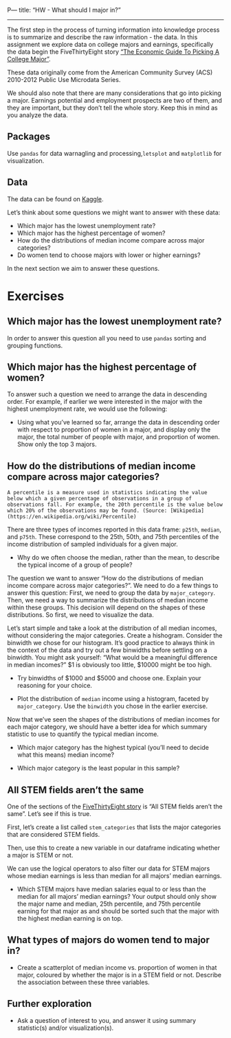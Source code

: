P---
title: "HW - What should I major in?"

---

The first step in the process of turning information into knowledge process is to summarize and describe the raw information - the data.
In this assignment we explore data on college majors and earnings, specifically the data begin the FiveThirtyEight story ["The Economic Guide To Picking A College Major"](https://fivethirtyeight.com/features/the-economic-guide-to-picking-a-college-major/).

These data originally come from the American Community Survey (ACS) 2010-2012 Public Use Microdata Series.

We should also note that there are many considerations that go into picking a major.
Earnings potential and employment prospects are two of them, and they are important, but they don't tell the whole story.
Keep this in mind as you analyze the data.


## Packages

Use `pandas` for data warnagling and processing,`letsplot` and `matplotlib` for visualization.

## Data

The data can be found on [Kaggle](https://www.kaggle.com/datasets/tunguz/college-majors).


Let's think about some questions we might want to answer with these data:

-   Which major has the lowest unemployment rate?
-   Which major has the highest percentage of women?
-   How do the distributions of median income compare across major categories?
-   Do women tend to choose majors with lower or higher earnings?

In the next section we aim to answer these questions.

# Exercises

## Which major has the lowest unemployment rate?

In order to answer this question all you need to use `pandas` sorting and grouping functions.

## Which major has the highest percentage of women?

To answer such a question we need to arrange the data in descending order.
For example, if earlier we were interested in the major with the highest unemployment rate, we would use the following:

* Using what you've learned so far, arrange the data in descending order with respect to proportion of women in a major, and display only the major, the total number of people with major, and proportion of women. Show only the top 3 majors.

## How do the distributions of median income compare across major categories?

```marginfigure
A percentile is a measure used in statistics indicating the value below which a given percentage of observations in a group of observations fall. For example, the 20th percentile is the value below which 20% of the observations may be found. (Source: [Wikipedia](https://en.wikipedia.org/wiki/Percentile)
```

There are three types of incomes reported in this data frame: `p25th`, `median`, and `p75th`.
These correspond to the 25th, 50th, and 75th percentiles of the income distribution of sampled individuals for a given major.

* Why do we often choose the median, rather than the mean, to describe the typical income of a group of people?

The question we want to answer "How do the distributions of median income compare across major categories?".
We need to do a few things to answer this question: First, we need to group the data by `major_category`.
Then, we need a way to summarize the distributions of median income within these groups.
This decision will depend on the shapes of these distributions.
So first, we need to visualize the data.

Let's start simple and take a look at the distribution of all median incomes, without considering the major categories. Create a hishogram.
Consider the binwidth we chose for our histogram.
It's good practice to always think in the context of the data and try out a few binwidths before settling on a binwidth.
You might ask yourself: "What would be a meaningful difference in median incomes?" $1 is obviously too little, $10000 might be too high.

* Try binwidths of $1000 and $5000 and choose one. Explain your reasoning for your choice.


* Plot the distribution of `median` income using a histogram, faceted by `major_category`.
    Use the `binwidth` you chose in the earlier exercise.

Now that we've seen the shapes of the distributions of median incomes for each major category, we should have a better idea for which summary statistic to use to quantify the typical median income.

* Which major category has the highest typical (you'll need to decide what this means) median income?

* Which major category is the least popular in this sample?


## All STEM fields aren't the same

One of the sections of the [FiveThirtyEight story](https://fivethirtyeight.com/features/the-economic-guide-to-picking-a-college-major/) is "All STEM fields aren't the same".
Let's see if this is true.

First, let's create a list called `stem_categories` that lists the major categories that are considered STEM fields.

Then, use this to create a new variable in our dataframe indicating whether a major is STEM or not.

We can use the logical operators to also filter our data for STEM majors whose median earnings is less than median for all majors' median earnings.


* Which STEM majors have median salaries equal to or less than the median for all majors' median earnings? Your output should only show the major name and median, 25th percentile, and 75th percentile earning for that major as and should be sorted such that the major with the highest median earning is on top.

## What types of majors do women tend to major in?

* Create a scatterplot of median income vs. proportion of women in that major, coloured by whether the major is in a STEM field or not. Describe the association between these three variables.

## Further exploration

* Ask a question of interest to you, and answer it using summary statistic(s) and/or visualization(s).
